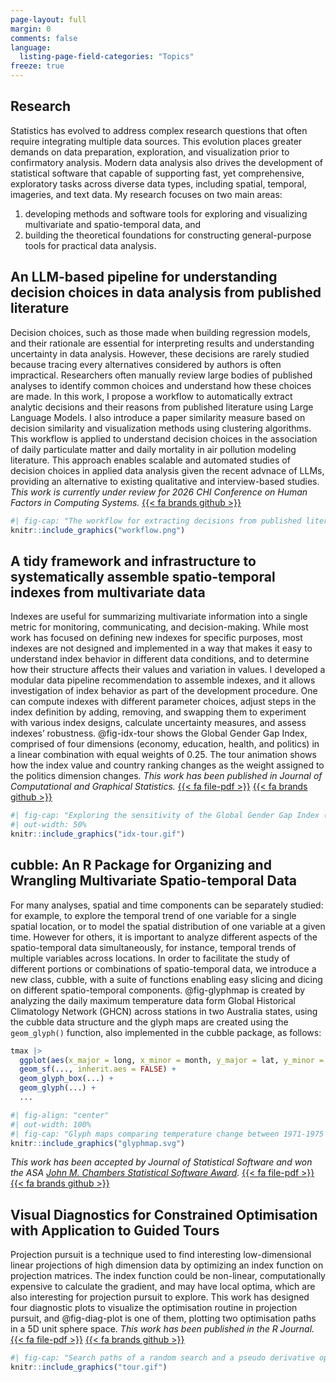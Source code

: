 ```yaml
---
page-layout: full
margin: 0
comments: false
language:
  listing-page-field-categories: "Topics"
freeze: true
---
```


:::column-body

## Research

Statistics has evolved to address complex research questions that often require integrating multiple data sources. This evolution places greater demands on data preparation, exploration, and visualization prior to confirmatory analysis. Modern data analysis also drives the development of statistical software that capable of supporting fast, yet comprehensive, exploratory tasks across diverse data types, including spatial, temporal, imageries, and text data. My research focuses on two main areas:

1) developing methods and software tools for exploring and visualizing multivariate and spatio-temporal data, and
2) building the theoretical foundations for constructing general-purpose tools for practical data analysis.


## An LLM-based pipeline for understanding decision choices in data analysis from published literature

Decision choices, such as those made when building regression models, and their rationale are essential for interpreting results and understanding uncertainty in data analysis. However, these decisions are rarely studied because tracing every alternatives considered by authors is often impractical. Researchers often manually review large bodies of published analyses to identify common choices and understand how these choices are made. In this work, I propose a workflow to automatically extract analytic decisions and their reasons from published literature using Large Language Models. I  also introduce a paper similarity measure based on decision similarity and visualization methods using clustering algorithms. This workflow is applied to understand decision choices in the association of daily particulate matter and daily mortality in air pollution modeling literature. This approach enables scalable and automated studies of decision choices in applied data analysis given the recent advnace of LLMs, providing an alternative to existing qualitative and interview-based studies. *This work is currently under review for 2026 CHI Conference on Human Factors in Computing Systems.*  [{{< fa brands github >}}](https://github.com/huizezhang-sherry/paper-decisions)

```r
#| fig-cap: "The workflow for extracting decisions from published literature using Large Language Models (LLMs) and analyzing the extracted decisions. The workflow consists of four main steps: (1) Extract decisions automatically from literature with LLMs, (2) Validate and standardize LLM outputs, (3) Calculate paper similarity and visualization, and (4) Visualize with clustering or dimension reduction methods."
knitr::include_graphics("workflow.png")
```

## A tidy framework and infrastructure to systematically assemble spatio-temporal indexes from multivariate data 

Indexes are useful for summarizing multivariate information into a single metric for monitoring, communicating, and decision-making. While most work has focused on defining new indexes for specific purposes, most indexes are not designed and implemented in a way that makes it easy to understand index behavior in different data conditions, and to determine how their structure affects their values and variation in values. I developed a modular data pipeline recommendation to assemble indexes, and it allows investigation of index behavior as part of the development procedure. One can compute indexes with different parameter choices, adjust steps in the index definition by adding, removing, and swapping them to experiment with various index designs, calculate uncertainty measures, and assess indexes' robustness. @fig-idx-tour shows the Global Gender Gap Index, comprised of four dimensions (economy, education, health, and politics) in a linear combination with equal weights of 0.25. The tour animation shows how the index value and country ranking changes as the weight assigned to the politics dimension changes. *This work has been published in Journal of Computational and Graphical Statistics.* [{{< fa file-pdf >}}](https://doi.org/10.1080/10618600.2024.2374960) [{{< fa brands github >}}](https://github.com/huizezhang-sherry/tidyindex)


```r
#| fig-cap: "Exploring the sensitivity of the Global Gender Gap Index (GGGI), by varying the politics component’s contribution. Bangladesh’s GGGI increases substantially when politics gains more weights, indicating that this component plays a large role in it’s relatively high value. Also, politics plays a substantial role in the GGGI’s for the top ranked countries, because each of them drops, to the state of being similar to the middle ranked countries when the politics component’s contribution is reduced."
#| out-width: 50%
knitr::include_graphics("idx-tour.gif")

```

## cubble: An R Package for Organizing and Wrangling Multivariate Spatio-temporal Data 

For many analyses, spatial and time components can be separately studied: for example, to explore the temporal trend of one variable for a single spatial location, or to model the spatial distribution of one variable at a given time. However for others, it is important to analyze different aspects of the spatio-temporal data simultaneously, for instance, temporal trends of multiple variables across locations. In order to facilitate the study of different portions or combinations of spatio-temporal data, we introduce a new class, cubble, with a suite of functions enabling easy slicing and dicing on different spatio-temporal components. @fig-glyphmap is created by analyzing the daily maximum temperature data form Global Historical Climatology Network (GHCN) across stations in two Australia states, using the cubble data structure and the glyph maps are created using the `geom_glyph()` function, also implemented in the cubble package, as follows: 

```r
tmax |>
  ggplot(aes(x_major = long, x_minor = month, y_major = lat, y_minor = tmax, ...)) +
  geom_sf(..., inherit.aes = FALSE) +
  geom_glyph_box(...) +
  geom_glyph(...) +
  ...
```
  

```r
#| fig-align: "center"
#| out-width: 100%
#| fig-cap: "Glyph maps comparing temperature change between 1971-1975 and 2016-2020 for 54 stations in Victoria and New South Wales, Australia. Overlaid line plots show monthly temperature (a) where a hint of late summer warming can be seen. Transforming to temperature differences (c) shows pronounced changes between the two periods. The horizontal guideline marks zero difference. One station, Cobar, is highlighted in the glyph maps and shown separately (b, d). Here the late summer (Jan-Feb) warming pattern, which is more prevalent at inland locations, is clear." 
knitr::include_graphics("glyphmap.svg")
```

*This work has been accepted by Journal of Statistical Software and won the ASA [John M. Chambers Statistical Software Award](https://community.amstat.org/jointscsg-section/awards/john-m-chambers).* [{{< fa file-pdf >}}](https://arxiv.org/abs/2205.00259v2) [{{< fa brands github >}}](https://github.com/huizezhang-sherry/cubble)

<!-- Talks: -->

<!-- -   **Switching between space and time: Spatio-temporal analysis with cubble** -->

<!--     -   **customised glyphmap with German weather stations** Institute for Geoinformatics, University of Münster, Germany May 2023 [{{< fa download >}}](https://sherryzhang-germany2023.netlify.app) -->
<!--     -   **customised glyphmap with Austria weather stations** R Ladies Vienna, Austria Apr 2023 [{{< fa download >}}](https://sherryzhang-rladiesvienna2023.netlify.app) -->
<!--     -   **combined with visual diagnostic** Department of Mathematics and Statistics, Maynooth University, Ireland Apr 2023 [{{< fa download >}}](https://sherryzhang-ireland2023.netlify.app/) -->
<!--     -   **targeted audience in econometrics and statistics** The Australian spatial econometrics and statistics workshop, Melbourne, Australia Feb 2023 [{{< fa download >}}](https://sherryzhang-monashspatial2023.netlify.app/) -->
<!--     -   **People's Choice Award** ECSS Miniconference, virtue Nov 2022 [{{< fa download >}}](https://sherryzhang-ecssmini2022.netlify.app/) -->
<!--     -   **invited talk** CANSSI Ontario Statistical Software Conference, virtue Nov 2022 [{{< fa download >}}](https://sherryzhang-canssi2022.netlify.app/) -->
<!--     -   **workshop style with exercises (spatial, temporal, and spatio-temporal data, cubble, and glyph map)** R Ladies Melbourne, Australia Oct 2022 [{{< fa download >}}](https://sherryzhang-rladiesmelb2022.netlify.app) -->

<!-- -   **Cubble: An R package for organizing and wrangling multivariate spatio-temporal data** UseR! 2022 Jun 2022 [{{< fa download >}}](https://sherryzhang-user2022.netlify.app/) -->

## Visual Diagnostics for Constrained Optimisation with Application to Guided Tours 

Projection pursuit is a technique used to find interesting low-dimensional linear projections of high dimension data by optimizing an index function on projection matrices. The index function could be non-linear, computationally expensive to calculate the gradient, and may have local optima, which are also interesting for projection pursuit to explore. This work has designed four diagnostic plots to visualize the optimisation routine in projection pursuit, and @fig-diag-plot is one of them, plotting two optimisation paths in a 5D unit sphere space. *This work has been published in the R Journal.* [{{< fa file-pdf >}}](https://journal.r-project.org/articles/RJ-2021-105/) [{{< fa brands github >}}](https://github.com/huizezhang-sherry/ferrn)

<!-- Talk: **Visual diagnostics for constrained optimisation with application to guided tours**: UseR! 2021 July 2021 [{{< fa download >}}](https://sherryzhang-user2021.netlify.app/) -->

<!-- I don't expect what I just said to fully make sense to you, so let's instead think about cutting double yolk mooncake: -->

<!-- ```{r echo = FALSE} -->
<!-- knitr::include_graphics("projection-pursuit.png") -->
<!-- ``` -->

<!-- I hope you can see that the index function can become quiet complex if the data dimension increases. In fact, t -->


```r
#| fig-cap: "Search paths of a random search and a pseudo derivative optimiser animated in the basis space of a 5D unit sphere."
knitr::include_graphics("tour.gif")
```



:::